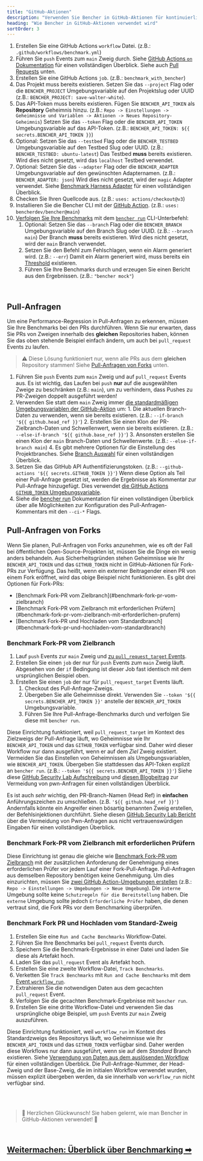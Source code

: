 ```yaml
---
title: "GitHub-Aktionen"
description: "Verwenden Sie Bencher in GitHub-Aktionen für kontinuierliches Benchmarking bei Pull Requests"
heading: "Wie Bencher in GitHub-Aktionen verwendet wird"
sortOrder: 3
---
```



<GitHubActions1 />

1. Erstellen Sie eine GitHub Actions `workflow` Datei. (z.B.: `.github/workflows/benchmark.yml`)
2. Führen Sie `push` Events zum `main` Zweig durch. Siehe [GitHub Actions `on` Dokumentation](https://docs.github.com/de/actions/using-workflows/workflow-syntax-for-github-actions#on) für einen vollständigen Überblick. Siehe auch [Pull Requests](#pull-requests) unten.
3. Erstellen Sie eine GitHub Actions `job`. (z.B.: `benchmark_with_bencher`)
4. Das Projekt muss bereits existieren. Setzen Sie das `--project` Flag oder die `BENCHER_PROJECT` Umgebungsvariable auf den Projektslug oder UUID (z.B.: `BENCHER_PROJECT: save-walter-white`).
5. Das API-Token muss bereits existieren. Fügen Sie `BENCHER_API_TOKEN` als **Repository** Geheimnis hinzu. (z.B.: `Repo -> Einstellungen -> Geheimnisse und Variablen -> Aktionen -> Neues Repository-Geheimnis`) Setzen Sie das `--token` Flag oder die `BENCHER_API_TOKEN` Umgebungsvariable auf das API-Token. (z.B.: `BENCHER_API_TOKEN: ${{ secrets.BENCHER_API_TOKEN }}`)
6. Optional: Setzen Sie das `--testbed` Flag oder die `BENCHER_TESTBED` Umgebungsvariable auf den Testbed Slug oder UUID.  (z.B.: `BENCHER_TESTBED: ubuntu-latest`) Das Testbed **muss** bereits existieren. Wird dies nicht gesetzt, wird das `localhost` Testbed verwendet.
7. Optional: Setzen Sie das `--adapter` Flag oder die `BENCHER_ADAPTER` Umgebungsvariable auf den gewünschten Adapternamen.  (z.B.: `BENCHER_ADAPTER: json`) Wird dies nicht gesetzt, wird der `magic` Adapter verwendet. Siehe [Benchmark Harness Adapter](/docs/de/explanation/adapters) für einen vollständigen Überblick.
8. Checken Sie Ihren Quellcode aus. (z.B.: `uses: actions/checkout@v3`)
9.  Installieren Sie die Bencher CLI mit der [GitHub Action](https://github.com/marketplace/actions/bencher-cli). (z.B.: `uses: bencherdev/bencher@main`)
10. [Verfolgen Sie Ihre Benchmarks](/docs/de/how-to/track-benchmarks) mit dem <code><a href="/docs/de/explanation/bencher-run">bencher run</a></code> CLI-Unterbefehl:
    1.  Optional: Setzen Sie das `--branch` Flag oder die `BENCHER_BRANCH` Umgebungsvariable auf den Branch Slug oder UUID. (z.B.: `--branch main`) Der Branch **muss** bereits existieren. Wird dies nicht gesetzt, wird der `main` Branch verwendet.
    2.  Setzen Sie den Befehl zum Fehlschlagen, wenn ein Alarm generiert wird. (z.B.: `--err`) Damit ein Alarm generiert wird, muss bereits ein [Threshold](/docs/de/explanation/thresholds) existieren.
    3.  Führen Sie Ihre Benchmarks durch und erzeugen Sie einen Bericht aus den Ergebnissen. (z.B.: `"bencher mock"`)

<br/>

## Pull-Anfragen

Um eine Performance-Regression in Pull-Anfragen zu erkennen, müssen Sie Ihre Benchmarks bei den PRs durchführen.
Wenn Sie nur erwarten, dass Sie PRs von Zweigen innerhalb des **gleichen** Repositories haben, können Sie das oben stehende Beispiel einfach ändern, um auch bei `pull_request` Events zu laufen.

> ⚠️ Diese Lösung funktioniert nur, wenn alle PRs aus dem **gleichen** Repository stammen!
> Siehe [Pull-Anfragen von Forks](#pull-anfragen-von-forks) unten.

<GitHubActions2 />

1. Führen Sie `push` Events zum `main` Zweig und auf `pull_request` Events aus. Es ist wichtig, das Laufen bei `push` **nur** auf die ausgewählten Zweige zu beschränken (z.B.: `main`), um zu verhindern, dass Pushes zu PR-Zweigen doppelt ausgeführt werden!
2. Verwenden Sie statt dem `main` Zweig immer [die standardmäßigen Umgebungsvariablen der GitHub-Aktion](https://docs.github.com/de/actions/learn-github-actions/variables#default-environment-variables) um:
        1. Die aktuellen Branch-Daten zu verwenden, wenn sie bereits existieren. (z.B.: `--if-branch '${{ github.head_ref }}'`)
        2. Erstellen Sie einen Klon der PR-Zielbranch-Daten und Schwellenwert, wenn sie bereits existieren. (z.B.: `--else-if-branch '${{ github.base_ref }}'`)
        3. Ansonsten erstellen Sie einen Klon der `main` Branch-Daten und Schwellenwerte. (z.B.: `--else-if-branch main`)
        4. Es gibt mehrere Optionen für die Einstellung des Projektbranches. Siehe [Branch Auswahl](/docs/de/explanation/branch-selection) für einen vollständigen Überblick.
3. Setzen Sie das GitHub API Authentifizierungstoken. (z.B.: `--github-actions '${{ secrets.GITHUB_TOKEN }}'`) Wenn diese Option als Teil einer Pull-Anfrage gesetzt ist, werden die Ergebnisse als Kommentar zur Pull-Anfrage hinzugefügt. Dies verwendet [die GitHub Actions `GITHUB_TOKEN` Umgebungsvariable](https://docs.github.com/de/actions/security-guides/automatic-token-authentication).
4. Siehe die [bencher run](/docs/de/explanation/bencher-run) Dokumentation für einen vollständigen Überblick über alle Möglichkeiten zur Konfiguration des Pull-Anfragen-Kommentars mit den `--ci-*` Flags.

## Pull-Anfragen von Forks

Wenn Sie planen, Pull-Anfragen von Forks anzunehmen, wie es oft der Fall bei öffentlichen Open-Source-Projekten ist,
müssen Sie die Dinge ein wenig anders behandeln.
Aus Sicherheitsgründen stehen Geheimnisse wie Ihr `BENCHER_API_TOKEN` und das `GITHUB_TOKEN` nicht in GitHub-Aktionen für Fork-PRs zur Verfügung.
Das heißt, wenn ein externer Beitragender einen PR von einem Fork eröffnet, wird das obige Beispiel nicht funktionieren.
Es gibt drei Optionen für Fork-PRs:

<ul>
  <li>[Benchmark Fork-PR vom Zielbranch](#benchmark-fork-pr-vom-zielbranch)</li>
  <li>[Benchmark Fork-PR vom Zielbranch mit erforderlichen Prüfern](#benchmark-fork-pr-vom-zielbranch-mit-erforderlichen-prufern)</li>
  <li>[Benchmark Fork-PR und Hochladen vom Standardbranch](#benchmark-fork-pr-und-hochladen-vom-standardbranch)</li>
</ul>

### Benchmark Fork-PR vom Zielbranch

<GitHubActions4 />

1. Lauf `push` Events zur `main` Zweig und [zu `pull_request_target` Events](https://docs.github.com/de/actions/using-workflows/events-that-trigger-workflows#pull_request_target).
2. Erstellen Sie einen `job` der nur für `push` Events zum `main` Zweig läuft. Abgesehen von der `if` Bedingung ist dieser Job fast identisch mit dem ursprünglichen Beispiel oben.
3. Erstellen Sie einen `job` der nur für `pull_request_target` Events läuft.
   1. Checkout des Pull-Anfrage-Zweigs.
   2. Übergeben Sie alle Geheimnisse direkt. Verwenden Sie `--token '${{ secrets.BENCHER_API_TOKEN }}'` anstelle der `BENCHER_API_TOKEN` Umgebungsvariable.
   3. Führen Sie Ihre Pull-Anfrage-Benchmarks durch und verfolgen Sie diese mit `bencher run`.

Diese Einrichtung funktioniert, weil `pull_request_target` im Kontext des Zielzweigs der Pull-Anfrage läuft,
wo Geheimnisse wie Ihr `BENCHER_API_TOKEN` und das `GITHUB_TOKEN` verfügbar sind.
Daher wird dieser Workflow nur dann ausgeführt, wenn er auf dem _Ziel_ Zweig existiert.
Vermeiden Sie das Einstellen von Geheimnissen als Umgebungsvariablen, wie `BENCHER_API_TOKEN`.
Übergeben Sie stattdessen das API-Token explizit an `bencher run`. (z.B.: `--token '${{ secrets.BENCHER_API_TOKEN }}'`)
Siehe diese [GitHub Security Lab Aufschreibung](https://securitylab.github.com/research/github-actions-preventing-pwn-requests/)
und [diesen Blogbeitrag](https://nathandavison.com/blog/github-actions-and-the-threat-of-malicious-pull-requests)
zur Vermeidung von pwn-Anfragen für einen vollständigen Überblick.

Es ist auch _sehr_ wichtig, den PR-Branch-Namen (Head Ref) in **einfachen** Anführungszeichen zu umschließen. (z.B. `'${{ github.head_ref }}'`) Andernfalls könnte ein Angreifer einen bösartig benannten Zweig erstellen, der Befehlsinjektionen durchführt. Siehe diesen [GitHub Security Lab Bericht](https://securitylab.github.com/research/github-actions-untrusted-input/) über die Vermeidung von Pwn-Anfragen aus nicht vertrauenswürdigen Eingaben für einen vollständigen Überblick.

### Benchmark Fork-PR vom Zielbranch mit erforderlichen Prüfern

<GitHubActions5 />

Diese Einrichtung ist genau die gleiche wie [Benchmark Fork-PR vom Zielbranch](#benchmark-fork-pr-vom-zielbranch)
mit der zusätzlichen Anforderung der Genehmigung eines erforderlichen Prüfer vor jedem Lauf einer Fork-Pull-Anfrage.
Pull-Anfragen aus demselben Repository benötigen keine Genehmigung.
Um dies einzurichten, müssen Sie [zwei GitHub Action-Umgebungen erstellen](https://docs.github.com/de/actions/deployment/targeting-different-environments/using-environments-for-deployment#using-an-environment)
(z.B.: `Repo -> Einstellungen -> Umgebungen -> Neue Umgebung`).
Die `interne` Umgebung sollte keine `Schutzregeln für die Bereitstellung` haben.
Die `externe` Umgebung sollte jedoch `Erforderliche Prüfer` haben, die denen vertraut sind, die Fork PRs vor dem Benchmarking überprüfen.

### Benchmark Fork PR und Hochladen vom Standard-Zweig

<GitHubActions6 />

1. Erstellen Sie eine `Run and Cache Benchmarks` Workflow-Datei.
1. Führen Sie Ihre Benchmarks bei `pull_request` Events durch.
1. Speichern Sie die Benchmark-Ergebnisse in einer Datei und laden Sie diese als Artefakt hoch.
1. Laden Sie das `pull_request` Event als Artefakt hoch.
1. Erstellen Sie eine zweite Workflow-Datei, `Track Benchmarks`.
1. Verketten Sie `Track Benchmarks` mit `Run and Cache Benchmarks` mit dem [Event `workflow_run`](https://docs.github.com/de/actions/using-workflows/events-that-trigger-workflows#workflow_run).
1. Extrahieren Sie die notwendigen Daten aus dem gecachten `pull_request` Event.
1. Verfolgen Sie die gecachten Benchmark-Ergebnisse mit `bencher run`.
1. Erstellen Sie eine dritte Workflow-Datei und verwenden Sie das ursprüngliche obige Beispiel, um `push` Events zur `main` Zweig auszuführen.

Diese Einrichtung funktioniert, weil `workflow_run` im Kontext des Standardzweigs des Repositorys läuft,
wo Geheimnisse wie Ihr `BENCHER_API_TOKEN` und das `GITHUB_TOKEN` verfügbar sind.
Daher werden diese Workflows nur dann ausgeführt, wenn sie auf dem _Standard_ Branch existieren.
Siehe [Verwendung von Daten aus dem auslösenden Workflow](https://docs.github.com/de/actions/using-workflows/events-that-trigger-workflows#using-data-from-the-triggering-workflow) für einen vollständigen Überblick.
Die Pull-Anfrage-Nummer, der Head-Zweig und der Base-Zweig, die im initialen Workflow verwendet wurden, müssen explizit übergeben werden, da sie innerhalb von `workflow_run` nicht verfügbar sind.

<br/>
<br/>

> 🐰 Herzlichen Glückwunsch! Sie haben gelernt, wie man Bencher in GitHub-Aktionen verwendet! 🎉

<br/>

<h2><a href="/docs/de/explanation/benchmarking">Weitermachen: Überblick über Benchmarking ➡</a></h2>
